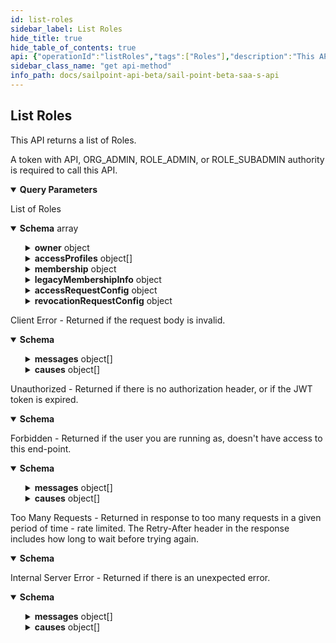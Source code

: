 ```yaml
---
id: list-roles
sidebar_label: List Roles
hide_title: true
hide_table_of_contents: true
api: {"operationId":"listRoles","tags":["Roles"],"description":"This API returns a list of Roles.\n\nA token with API, ORG_ADMIN, ROLE_ADMIN, or ROLE_SUBADMIN authority is required to call this API.","parameters":[{"in":"query","name":"for-subadmin","schema":{"type":"string"},"description":"If provided, filters the returned list according to what is visible to the indicated ROLE_SUBADMIN Identity. The value of the parameter is either an Identity ID, or the special value **me**, which is shorthand for the calling Identity's ID. A 400 Bad Request error is returned if the **for-subadmin** parameter is specified for an Identity that is not a subadmin.","example":"5168015d32f890ca15812c9180835d2e","required":false},{"in":"query","name":"limit","description":"Max number of results to return.\nSee [V3 API Standard Collection Parameters](https://developer.sailpoint.com/docs/standard_collection_parameters.html) for more information.","required":false,"example":50,"schema":{"type":"integer","format":"int32","minimum":0,"maximum":50,"default":50}},{"in":"query","name":"offset","description":"Offset into the full result set. Usually specified with *limit* to paginate through the results.\nSee [V3 API Standard Collection Parameters](https://developer.sailpoint.com/docs/standard_collection_parameters.html) for more information.","required":false,"example":0,"schema":{"type":"integer","format":"int32","minimum":0,"default":0}},{"in":"query","name":"count","description":"If *true* it will populate the *X-Total-Count* response header with the number of results that would be returned if *limit* and *offset* were ignored.\n\nSince requesting a total count can have a performance impact, it is recommended not to send **count=true** if that value will not be used.\n\nSee [V3 API Standard Collection Parameters](https://developer.sailpoint.com/docs/standard_collection_parameters.html) for more information.","required":false,"example":true,"schema":{"type":"boolean","default":false}},{"in":"query","name":"filters","schema":{"type":"string"},"description":"Filter results using the standard syntax described in [V3 API Standard Collection Parameters](https://developer.sailpoint.com/docs/standard_collection_parameters.html#filtering-results) Filtering is supported for the following fields and operators:\n**id**: *eq, in* **name**: *eq, sw* **created, modified**: *gt, lt, ge, le* **owner.id**: *eq, in* **requestable**: *eq*","example":"requestable eq false","required":false},{"in":"query","name":"sorters","schema":{"type":"string","format":"comma-separated"},"description":"Sort results using the standard syntax described in [V3 API Standard Collection Parameters](https://developer.sailpoint.com/docs/standard_collection_parameters.html#sorting-results) Sorting is supported for the following fields: **name, created, modified**","example":"name,-modified","required":false},{"in":"query","name":"for-segment-ids","schema":{"type":"string","format":"comma-separated"},"description":"If present and not empty, additionally filters Roles to those which are assigned to the Segment(s) with the specified IDs.\n\nIf segmentation is currently unavailable, specifying this parameter results in an error.","example":"0b5c9f25-83c6-4762-9073-e38f7bb2ae26,2e8d8180-24bc-4d21-91c6-7affdb473b0d","required":false},{"in":"query","name":"include-unsegmented","schema":{"type":"boolean","default":true},"description":"Whether or not the response list should contain unsegmented Roles. If *for-segment-ids* is absent or empty, specifying *include-unsegmented* as false results in an error.","example":false,"required":false}],"responses":{"200":{"description":"List of Roles","content":{"application/json":{"schema":{"type":"array","items":{"type":"object","description":"A Role","properties":{"id":{"type":"string","description":"The id of the Role. This field must be left null when creating an Role, otherwise a 400 Bad Request error will result.","example":"2c918086749d78830174a1a40e121518"},"name":{"type":"string","description":"The human-readable display name of the Role","maxLength":128,"example":"Role 2567"},"created":{"type":"string","description":"Date the Role was created","format":"date-time","example":"2021-03-01T22:32:58.104Z","readOnly":true},"modified":{"type":"string","description":"Date the Role was last modified.","format":"date-time","example":"2021-03-02T20:22:28.104Z","readOnly":true},"description":{"type":"string","nullable":true,"description":"A human-readable description of the Role","example":"Urna amet cursus pellentesque nisl orci maximus lorem nisl euismod fusce morbi placerat adipiscing maecenas nisi tristique et metus et lacus sed morbi nunc nisl maximus magna arcu varius sollicitudin elementum enim maecenas nisi id ipsum tempus fusce diam ipsum tortor."},"owner":{"type":"object","description":"The owner of this object.","properties":{"type":{"description":"Owner type. This field must be either left null or set to 'IDENTITY' on input, otherwise a 400 Bad Request error will result.","example":"IDENTITY","type":"string","enum":["ACCOUNT_CORRELATION_CONFIG","ACCESS_PROFILE","ACCESS_REQUEST_APPROVAL","ACCOUNT","APPLICATION","CAMPAIGN","CAMPAIGN_FILTER","CERTIFICATION","CLUSTER","CONNECTOR_SCHEMA","ENTITLEMENT","GOVERNANCE_GROUP","IDENTITY","IDENTITY_PROFILE","IDENTITY_REQUEST","LIFECYCLE_STATE","PASSWORD_POLICY","ROLE","RULE","SOD_POLICY","SOURCE","TAG_CATEGORY","TASK_RESULT","REPORT_RESULT","SOD_VIOLATION","ACCOUNT_ACTIVITY"]},"id":{"type":"string","description":"Identity id","example":"2c9180a46faadee4016fb4e018c20639"},"name":{"type":"string","description":"Human-readable display name of the owner. It may be left null or omitted in a POST or PATCH. If set, it must match the current value of the owner's display name, otherwise a 400 Bad Request error will result.","example":"support"}}},"accessProfiles":{"type":"array","items":{"type":"object","properties":{"id":{"type":"string","description":"ID of the Access Profile","example":"ff808081751e6e129f1518161919ecca"},"type":{"type":"string","description":"Type of requested object. This field must be either left null or set to 'ACCESS_PROFILE' when creating an Access Profile, otherwise a 400 Bad Request error will result.","enum":["ACCESS_PROFILE"],"example":"ACCESS_PROFILE"},"name":{"type":"string","description":"Human-readable display name of the Access Profile. This field is ignored on input.","example":"Access Profile 2567"}}},"nullable":true},"membership":{"nullable":true,"type":"object","description":"When present, specifies that the Role is to be granted to Identities which either satisfy specific criteria or which are members of a given list of Identities.","properties":{"type":{"type":"string","enum":["STANDARD","IDENTITY_LIST"],"description":"This enum characterizes the type of a Role's membership selector. Only the following two are fully supported:\n\nSTANDARD: Indicates that Role membership is defined in terms of a criteria expression\n\nIDENTITY_LIST: Indicates that Role membership is conferred on the specific identities listed","example":"IDENTITY_LIST"},"criteria":{"nullable":true,"type":"object","description":"Defines STANDARD type Role membership","properties":{"operation":{"type":"string","enum":["EQUALS","NOT_EQUALS","CONTAINS","STARTS_WITH","ENDS_WITH","AND","OR"],"description":"An operation","example":"EQUALS"},"key":{"type":"object","description":"Refers to a specific Identity attribute, Account attibute, or Entitlement used in Role membership criteria","properties":{"type":{"type":"string","enum":["IDENTITY","ACCOUNT","ENTITLEMENT"],"description":"Indicates whether the associated criteria represents an expression on identity attributes, account attributes, or entitlements, respectively.","example":"ACCOUNT"},"property":{"type":"string","description":"The name of the attribute or entitlement to which the associated criteria applies.","example":"attribute.email"},"sourceId":{"type":"string","nullable":true,"description":"ID of the Source from which an account attribute or entitlement is drawn. Required if type is ACCOUNT or ENTITLEMENT","example":"2c9180867427f3a301745aec18211519"}},"required":["type","property"]},"stringValue":{"type":"string","description":"String value to test the Identity attribute, Account attribute, or Entitlement specified in the key w/r/t the specified operation. If this criteria is a leaf node, that is, if the operation is one of EQUALS, NOT_EQUALS, CONTAINS, STARTS_WITH, or ENDS_WITH, this field is required. Otherwise, specifying it is an error.","example":"carlee.cert1c9f9b6fd@mailinator.com"},"children":{"type":"array","items":{"type":"object","description":"Defines STANDARD type Role membership","properties":{"operation":{"type":"string","enum":["EQUALS","NOT_EQUALS","CONTAINS","STARTS_WITH","ENDS_WITH","AND","OR"],"description":"An operation","example":"EQUALS"},"key":{"type":"object","description":"Refers to a specific Identity attribute, Account attibute, or Entitlement used in Role membership criteria","properties":{"type":{"type":"string","enum":["IDENTITY","ACCOUNT","ENTITLEMENT"],"description":"Indicates whether the associated criteria represents an expression on identity attributes, account attributes, or entitlements, respectively.","example":"ACCOUNT"},"property":{"type":"string","description":"The name of the attribute or entitlement to which the associated criteria applies.","example":"attribute.email"},"sourceId":{"type":"string","nullable":true,"description":"ID of the Source from which an account attribute or entitlement is drawn. Required if type is ACCOUNT or ENTITLEMENT","example":"2c9180867427f3a301745aec18211519"}},"required":["type","property"]},"stringValue":{"type":"string","description":"String value to test the Identity attribute, Account attribute, or Entitlement specified in the key w/r/t the specified operation. If this criteria is a leaf node, that is, if the operation is one of EQUALS, NOT_EQUALS, CONTAINS, STARTS_WITH, or ENDS_WITH, this field is required. Otherwise, specifying it is an error.","example":"carlee.cert1c9f9b6fd@mailinator.com"},"children":{"type":"array","items":{"type":"object","description":"Defines STANDARD type Role membership","properties":{"operation":{"type":"string","enum":["EQUALS","NOT_EQUALS","CONTAINS","STARTS_WITH","ENDS_WITH","AND","OR"],"description":"An operation","example":"EQUALS"},"key":{"type":"object","description":"Refers to a specific Identity attribute, Account attibute, or Entitlement used in Role membership criteria","properties":{"type":{"type":"string","enum":["IDENTITY","ACCOUNT","ENTITLEMENT"],"description":"Indicates whether the associated criteria represents an expression on identity attributes, account attributes, or entitlements, respectively.","example":"ACCOUNT"},"property":{"type":"string","description":"The name of the attribute or entitlement to which the associated criteria applies.","example":"attribute.email"},"sourceId":{"type":"string","nullable":true,"description":"ID of the Source from which an account attribute or entitlement is drawn. Required if type is ACCOUNT or ENTITLEMENT","example":"2c9180867427f3a301745aec18211519"}},"required":["type","property"]},"stringValue":{"type":"string","description":"String value to test the Identity attribute, Account attribute, or Entitlement specified in the key w/r/t the specified operation. If this criteria is a leaf node, that is, if the operation is one of EQUALS, NOT_EQUALS, CONTAINS, STARTS_WITH, or ENDS_WITH, this field is required. Otherwise, specifying it is an error.","example":"carlee.cert1c9f9b6fd@mailinator.com"}}},"nullable":true,"description":"Array of child criteria. Required if the operation is AND or OR, otherwise it must be left null. A maximum of three levels of criteria are supported, including leaf nodes. Additionally, AND nodes can only be children or OR nodes and vice-versa."}}},"nullable":true,"description":"Array of child criteria. Required if the operation is AND or OR, otherwise it must be left null. A maximum of three levels of criteria are supported, including leaf nodes. Additionally, AND nodes can only be children or OR nodes and vice-versa."}}},"identities":{"type":"array","items":{"type":"object","description":"A reference to an Identity in an IDENTITY_LIST role membership criteria.","properties":{"type":{"type":"string","enum":["ACCOUNT_CORRELATION_CONFIG","ACCESS_PROFILE","ACCESS_REQUEST_APPROVAL","ACCOUNT","APPLICATION","CAMPAIGN","CAMPAIGN_FILTER","CERTIFICATION","CLUSTER","CONNECTOR_SCHEMA","ENTITLEMENT","GOVERNANCE_GROUP","IDENTITY","IDENTITY_PROFILE","IDENTITY_REQUEST","LIFECYCLE_STATE","PASSWORD_POLICY","ROLE","RULE","SOD_POLICY","SOURCE","TAG_CATEGORY","TASK_RESULT","REPORT_RESULT","SOD_VIOLATION","ACCOUNT_ACTIVITY"],"description":"An enumeration of the types of DTOs supported within the IdentityNow infrastructure.","example":"IDENTITY","nullable":true},"id":{"type":"string","description":"Identity id","example":"2c9180a46faadee4016fb4e018c20639"},"name":{"type":"string","nullable":true,"description":"Human-readable display name of the Identity.","example":"Thomas Edison"},"aliasName":{"type":"string","nullable":true,"description":"User name of the Identity","example":"t.edison"}}},"nullable":true,"description":"Defines role membership as being exclusive to the specified Identities, when type is IDENTITY_LIST."}}},"legacyMembershipInfo":{"type":"object","nullable":true,"description":"This field is not directly modifiable and is generally expected to be *null*. In very rare instances, some Roles may have been created using membership selection criteria that are no longer fully supported. While these Roles will still work, they should be migrated to STANDARD or IDENTITY_LIST selection criteria. This field exists for informational purposes as an aid to such migration.","example":{"type":"IDENTITY_LIST"},"additionalProperties":true},"enabled":{"type":"boolean","description":"Whether the Role is enabled or not. This field is false by default.","example":true},"requestable":{"type":"boolean","description":"Whether the Role can be the target of Access Requests. This field is false by default.","example":true},"accessRequestConfig":{"nullable":true,"description":"Access request configuration for this object","type":"object","properties":{"commentsRequired":{"type":"boolean","description":"Whether the requester of the containing object must provide comments justifying the request","example":true},"denialCommentsRequired":{"type":"boolean","description":"Whether an approver must provide comments when denying the request","example":true},"approvalSchemes":{"type":"array","description":"List describing the steps in approving the request","items":{"type":"object","properties":{"approverType":{"type":"string","enum":["OWNER","MANAGER","GOVERNANCE_GROUP"],"description":"Describes the individual or group that is responsible for an approval step. Values are as follows.\n\n**OWNER**: Owner of the associated Role\n\n**MANAGER**: Manager of the Identity making the request\n\n**GOVERNANCE_GROUP**: A Governance Group, the ID of which is specified by the **approverId** field","example":"GOVERNANCE_GROUP"},"approverId":{"type":"string","description":"Id of the specific approver, used only when approverType is GOVERNANCE_GROUP","example":"46c79819-a69f-49a2-becb-12c971ae66c6"}}}}}},"revocationRequestConfig":{"nullable":true,"description":"Revocation request configuration for this object.","type":"object","properties":{"approvalSchemes":{"type":"array","description":"List describing the steps in approving the revocation request","items":{"type":"object","properties":{"approverType":{"type":"string","enum":["OWNER","SOURCE_OWNER","MANAGER","GOVERNANCE_GROUP"],"description":"Describes the individual or group that is responsible for an approval step. Values are as follows.\n\n**OWNER**: Owner of the associated Access Profile or Role\n\n**SOURCE_OWNER**: Owner of the Source associated with an Access Profile\n\n**MANAGER**: Manager of the Identity making the request\n\n**GOVERNANCE_GROUP**: A Governance Group, the ID of which is specified by the **approverId** field","example":"GOVERNANCE_GROUP"},"approverId":{"type":"string","description":"Id of the specific approver, used only when approverType is GOVERNANCE_GROUP","example":"46c79819-a69f-49a2-becb-12c971ae66c6"}}}}}},"segments":{"type":"array","items":{"type":"string"},"nullable":true,"description":"List of IDs of segments, if any, to which this Role is assigned.","example":["f7b1b8a3-5fed-4fd4-ad29-82014e137e19","29cb6c06-1da8-43ea-8be4-b3125f248f2a"]}},"required":["name"]}}}}},"400":{"description":"Client Error - Returned if the request body is invalid.","content":{"application/json":{"schema":{"type":"object","properties":{"detailCode":{"type":"string","description":"Fine-grained error code providing more detail of the error.","example":"400.1 Bad Request Content"},"trackingId":{"type":"string","description":"Unique tracking id for the error.","example":"e7eab60924f64aa284175b9fa3309599"},"messages":{"type":"array","description":"Generic localized reason for error","items":{"type":"object","properties":{"locale":{"type":"string","description":"The locale for the message text, a BCP 47 language tag.","example":"en-US"},"localeOrigin":{"type":"string","enum":["DEFAULT","REQUEST"],"description":"An indicator of how the locale was selected. *DEFAULT* means the locale is the system default. *REQUEST* means the locale was selected from the request context (i.e., best match based on the *Accept-Language* header). Additional values may be added in the future without notice.","example":"DEFAULT"},"text":{"type":"string","description":"Actual text of the error message in the indicated locale.","example":"The request was syntactically correct but its content is semantically invalid."}}}},"causes":{"type":"array","description":"Plain-text descriptive reasons to provide additional detail to the text provided in the messages field","items":{"type":"object","properties":{"locale":{"type":"string","description":"The locale for the message text, a BCP 47 language tag.","example":"en-US"},"localeOrigin":{"type":"string","enum":["DEFAULT","REQUEST"],"description":"An indicator of how the locale was selected. *DEFAULT* means the locale is the system default. *REQUEST* means the locale was selected from the request context (i.e., best match based on the *Accept-Language* header). Additional values may be added in the future without notice.","example":"DEFAULT"},"text":{"type":"string","description":"Actual text of the error message in the indicated locale.","example":"The request was syntactically correct but its content is semantically invalid."}}}}}}}}},"401":{"description":"Unauthorized - Returned if there is no authorization header, or if the JWT token is expired.","content":{"application/json":{"schema":{"type":"object","properties":{"error":{"description":"A message describing the error","example":"JWT validation failed: JWT is expired"}}}}}},"403":{"description":"Forbidden - Returned if the user you are running as, doesn't have access to this end-point.","content":{"application/json":{"schema":{"type":"object","properties":{"detailCode":{"type":"string","description":"Fine-grained error code providing more detail of the error.","example":"400.1 Bad Request Content"},"trackingId":{"type":"string","description":"Unique tracking id for the error.","example":"e7eab60924f64aa284175b9fa3309599"},"messages":{"type":"array","description":"Generic localized reason for error","items":{"type":"object","properties":{"locale":{"type":"string","description":"The locale for the message text, a BCP 47 language tag.","example":"en-US"},"localeOrigin":{"type":"string","enum":["DEFAULT","REQUEST"],"description":"An indicator of how the locale was selected. *DEFAULT* means the locale is the system default. *REQUEST* means the locale was selected from the request context (i.e., best match based on the *Accept-Language* header). Additional values may be added in the future without notice.","example":"DEFAULT"},"text":{"type":"string","description":"Actual text of the error message in the indicated locale.","example":"The request was syntactically correct but its content is semantically invalid."}}}},"causes":{"type":"array","description":"Plain-text descriptive reasons to provide additional detail to the text provided in the messages field","items":{"type":"object","properties":{"locale":{"type":"string","description":"The locale for the message text, a BCP 47 language tag.","example":"en-US"},"localeOrigin":{"type":"string","enum":["DEFAULT","REQUEST"],"description":"An indicator of how the locale was selected. *DEFAULT* means the locale is the system default. *REQUEST* means the locale was selected from the request context (i.e., best match based on the *Accept-Language* header). Additional values may be added in the future without notice.","example":"DEFAULT"},"text":{"type":"string","description":"Actual text of the error message in the indicated locale.","example":"The request was syntactically correct but its content is semantically invalid."}}}}}},"examples":{"403":{"summary":"An example of a 403 response object","value":{"detailCode":"403 Forbidden","trackingId":"b21b1f7ce4da4d639f2c62a57171b427","messages":[{"locale":"en-US","localeOrigin":"DEFAULT","text":"The server understood the request but refuses to authorize it."}]}}}}}},"429":{"description":"Too Many Requests - Returned in response to too many requests in a given period of time - rate limited. The Retry-After header in the response includes how long to wait before trying again.","content":{"application/json":{"schema":{"type":"object","properties":{"message":{"description":"A message describing the error","example":" Rate Limit Exceeded "}}}}}},"500":{"description":"Internal Server Error - Returned if there is an unexpected error.","content":{"application/json":{"schema":{"type":"object","properties":{"detailCode":{"type":"string","description":"Fine-grained error code providing more detail of the error.","example":"400.1 Bad Request Content"},"trackingId":{"type":"string","description":"Unique tracking id for the error.","example":"e7eab60924f64aa284175b9fa3309599"},"messages":{"type":"array","description":"Generic localized reason for error","items":{"type":"object","properties":{"locale":{"type":"string","description":"The locale for the message text, a BCP 47 language tag.","example":"en-US"},"localeOrigin":{"type":"string","enum":["DEFAULT","REQUEST"],"description":"An indicator of how the locale was selected. *DEFAULT* means the locale is the system default. *REQUEST* means the locale was selected from the request context (i.e., best match based on the *Accept-Language* header). Additional values may be added in the future without notice.","example":"DEFAULT"},"text":{"type":"string","description":"Actual text of the error message in the indicated locale.","example":"The request was syntactically correct but its content is semantically invalid."}}}},"causes":{"type":"array","description":"Plain-text descriptive reasons to provide additional detail to the text provided in the messages field","items":{"type":"object","properties":{"locale":{"type":"string","description":"The locale for the message text, a BCP 47 language tag.","example":"en-US"},"localeOrigin":{"type":"string","enum":["DEFAULT","REQUEST"],"description":"An indicator of how the locale was selected. *DEFAULT* means the locale is the system default. *REQUEST* means the locale was selected from the request context (i.e., best match based on the *Accept-Language* header). Additional values may be added in the future without notice.","example":"DEFAULT"},"text":{"type":"string","description":"Actual text of the error message in the indicated locale.","example":"The request was syntactically correct but its content is semantically invalid."}}}}}},"examples":{"500":{"summary":"An example of a 500 response object","value":{"detailCode":"500.0 Internal Fault","trackingId":"b21b1f7ce4da4d639f2c62a57171b427","messages":[{"locale":"en-US","localeOrigin":"DEFAULT","text":"An internal fault occurred."}]}}}}}}},"security":[{"bearerAuth":["idn:role:read","idn:role-checked:read"]}],"method":"get","path":"/roles","servers":[{"url":"https://{tenant}.api.identitynow.com/beta","description":"This is the beta API server.","variables":{"tenant":{"default":"sailpoint","description":"This is the name of your tenant, typically your company's name."}}}],"securitySchemes":{"oauth2":{"type":"oauth2","description":"OAuth2 Bearer token (JWT). See [IdentityNow REST API Authentication](https://developer.sailpoint.com/docs/authentication.html) for more information.\n- Directions for generating a [personal access token](https://developer.sailpoint.com/docs/authentication.html#personal-access-tokens)\n- Directions using [client credentials flow](https://developer.sailpoint.com/docs/authentication.html#client-credentials-grant-flow)\n- Directions for using [authorization code flow](https://developer.sailpoint.com/docs/authentication.html#authorization-code-grant-flow)\n\nWhich authentication method should I choose?  See our [guide](https://developer.sailpoint.com/docs/authentication.html#which-oauth-2-0-grant-flow-should-i-use)\n\nLearn more about how to find your `tokenUrl` and `authorizationUrl` [in our docs](https://developer.sailpoint.com/docs/authentication.html#finding-your-tenant-s-oauth-details)\n","flows":{"clientCredentials":{"tokenUrl":"https://tenant.api.identitynow.com/oauth/token","scopes":{"sp:scopes:default":"default scope","sp:scopes:all":"access to all scopes"}},"authorizationCode":{"authorizationUrl":"https://tenant.identitynow.com/oauth/authorize","tokenUrl":"https://tenant.api.identitynow.com/oauth/token","scopes":{"sp:scopes:default":"default scope","sp:scopes:all":"access to all scopes"}}}}},"info":{"contact":{"email":"developers@sailpoint.com","name":"Developer Relations","url":"https://developer.sailpoint.com/discuss"},"description":"These are the public, beta APIs for SailPoint's SaaS services and are subject to change.","title":"SailPoint - Beta SaaS API","version":"3.1.0-beta"},"postman":{"name":"List Roles","description":{"content":"This API returns a list of Roles.\n\nA token with API, ORG_ADMIN, ROLE_ADMIN, or ROLE_SUBADMIN authority is required to call this API.","type":"text/plain"},"url":{"path":["roles"],"host":["{{baseUrl}}"],"query":[{"disabled":false,"description":{"content":"If provided, filters the returned list according to what is visible to the indicated ROLE_SUBADMIN Identity. The value of the parameter is either an Identity ID, or the special value **me**, which is shorthand for the calling Identity's ID. A 400 Bad Request error is returned if the **for-subadmin** parameter is specified for an Identity that is not a subadmin.","type":"text/plain"},"key":"for-subadmin","value":""},{"disabled":false,"description":{"content":"Max number of results to return.\nSee [V3 API Standard Collection Parameters](https://developer.sailpoint.com/docs/standard_collection_parameters.html) for more information.","type":"text/plain"},"key":"limit","value":""},{"disabled":false,"description":{"content":"Offset into the full result set. Usually specified with *limit* to paginate through the results.\nSee [V3 API Standard Collection Parameters](https://developer.sailpoint.com/docs/standard_collection_parameters.html) for more information.","type":"text/plain"},"key":"offset","value":""},{"disabled":false,"description":{"content":"If *true* it will populate the *X-Total-Count* response header with the number of results that would be returned if *limit* and *offset* were ignored.\n\nSince requesting a total count can have a performance impact, it is recommended not to send **count=true** if that value will not be used.\n\nSee [V3 API Standard Collection Parameters](https://developer.sailpoint.com/docs/standard_collection_parameters.html) for more information.","type":"text/plain"},"key":"count","value":""},{"disabled":false,"description":{"content":"Filter results using the standard syntax described in [V3 API Standard Collection Parameters](https://developer.sailpoint.com/docs/standard_collection_parameters.html#filtering-results) Filtering is supported for the following fields and operators:\n**id**: *eq, in* **name**: *eq, sw* **created, modified**: *gt, lt, ge, le* **owner.id**: *eq, in* **requestable**: *eq*","type":"text/plain"},"key":"filters","value":""},{"disabled":false,"description":{"content":"Sort results using the standard syntax described in [V3 API Standard Collection Parameters](https://developer.sailpoint.com/docs/standard_collection_parameters.html#sorting-results) Sorting is supported for the following fields: **name, created, modified**","type":"text/plain"},"key":"sorters","value":""},{"disabled":false,"description":{"content":"If present and not empty, additionally filters Roles to those which are assigned to the Segment(s) with the specified IDs.\n\nIf segmentation is currently unavailable, specifying this parameter results in an error.","type":"text/plain"},"key":"for-segment-ids","value":""},{"disabled":false,"description":{"content":"Whether or not the response list should contain unsegmented Roles. If *for-segment-ids* is absent or empty, specifying *include-unsegmented* as false results in an error.","type":"text/plain"},"key":"include-unsegmented","value":""}],"variable":[]},"header":[{"key":"Accept","value":"application/json"}],"method":"GET"}}
sidebar_class_name: "get api-method"
info_path: docs/sailpoint-api-beta/sail-point-beta-saa-s-api
---
```



## List Roles



This API returns a list of Roles.

A token with API, ORG_ADMIN, ROLE_ADMIN, or ROLE_SUBADMIN authority is required to call this API.

<details style={{"marginBottom":"1rem"}} data-collapsed={false} open={true}><summary style={{}}><strong>Query Parameters</strong></summary><div><ul><ParamsItem className={"paramsItem"} param={{"in":"query","name":"for-subadmin","schema":{"type":"string"},"description":"If provided, filters the returned list according to what is visible to the indicated ROLE_SUBADMIN Identity. The value of the parameter is either an Identity ID, or the special value **me**, which is shorthand for the calling Identity's ID. A 400 Bad Request error is returned if the **for-subadmin** parameter is specified for an Identity that is not a subadmin.","example":"5168015d32f890ca15812c9180835d2e","required":false}}></ParamsItem><ParamsItem className={"paramsItem"} param={{"in":"query","name":"limit","description":"Max number of results to return.\nSee [V3 API Standard Collection Parameters](https://developer.sailpoint.com/docs/standard_collection_parameters.html) for more information.","required":false,"example":50,"schema":{"type":"integer","format":"int32","minimum":0,"maximum":50,"default":50}}}></ParamsItem><ParamsItem className={"paramsItem"} param={{"in":"query","name":"offset","description":"Offset into the full result set. Usually specified with *limit* to paginate through the results.\nSee [V3 API Standard Collection Parameters](https://developer.sailpoint.com/docs/standard_collection_parameters.html) for more information.","required":false,"example":0,"schema":{"type":"integer","format":"int32","minimum":0,"default":0}}}></ParamsItem><ParamsItem className={"paramsItem"} param={{"in":"query","name":"count","description":"If *true* it will populate the *X-Total-Count* response header with the number of results that would be returned if *limit* and *offset* were ignored.\n\nSince requesting a total count can have a performance impact, it is recommended not to send **count=true** if that value will not be used.\n\nSee [V3 API Standard Collection Parameters](https://developer.sailpoint.com/docs/standard_collection_parameters.html) for more information.","required":false,"example":true,"schema":{"type":"boolean","default":false}}}></ParamsItem><ParamsItem className={"paramsItem"} param={{"in":"query","name":"filters","schema":{"type":"string"},"description":"Filter results using the standard syntax described in [V3 API Standard Collection Parameters](https://developer.sailpoint.com/docs/standard_collection_parameters.html#filtering-results) Filtering is supported for the following fields and operators:\n**id**: *eq, in* **name**: *eq, sw* **created, modified**: *gt, lt, ge, le* **owner.id**: *eq, in* **requestable**: *eq*","example":"requestable eq false","required":false}}></ParamsItem><ParamsItem className={"paramsItem"} param={{"in":"query","name":"sorters","schema":{"type":"string","format":"comma-separated"},"description":"Sort results using the standard syntax described in [V3 API Standard Collection Parameters](https://developer.sailpoint.com/docs/standard_collection_parameters.html#sorting-results) Sorting is supported for the following fields: **name, created, modified**","example":"name,-modified","required":false}}></ParamsItem><ParamsItem className={"paramsItem"} param={{"in":"query","name":"for-segment-ids","schema":{"type":"string","format":"comma-separated"},"description":"If present and not empty, additionally filters Roles to those which are assigned to the Segment(s) with the specified IDs.\n\nIf segmentation is currently unavailable, specifying this parameter results in an error.","example":"0b5c9f25-83c6-4762-9073-e38f7bb2ae26,2e8d8180-24bc-4d21-91c6-7affdb473b0d","required":false}}></ParamsItem><ParamsItem className={"paramsItem"} param={{"in":"query","name":"include-unsegmented","schema":{"type":"boolean","default":true},"description":"Whether or not the response list should contain unsegmented Roles. If *for-segment-ids* is absent or empty, specifying *include-unsegmented* as false results in an error.","example":false,"required":false}}></ParamsItem></ul></div></details><div><ApiTabs><TabItem label={"200"} value={"200"}><div>

List of Roles

</div><div><MimeTabs groupId={"mime-type"}><TabItem label={"application/json"} value={"application/json"}><SchemaTabs groupId={"schema-tabs"}><TabItem label={"Schema"} value={"Schema"}><details style={{}} data-collapsed={false} open={true}><summary style={{"textAlign":"left"}}><strong>Schema</strong><span style={{"opacity":"0.6"}}> array</span></summary><div style={{"textAlign":"left","marginLeft":"1rem"}}></div><ul style={{"marginLeft":"1rem"}}><SchemaItem collapsible={false} name={"id"} required={false} schemaDescription={"The id of the Role. This field must be left null when creating an Role, otherwise a 400 Bad Request error will result."} schemaName={"string"} qualifierMessage={undefined} defaultValue={undefined}></SchemaItem><SchemaItem collapsible={false} name={"name"} required={false} schemaDescription={"The human-readable display name of the Role"} schemaName={"string"} qualifierMessage={"**Possible values:** `<= 128 characters`"} defaultValue={undefined}></SchemaItem><SchemaItem collapsible={false} name={"created"} required={false} schemaDescription={"Date the Role was created"} schemaName={"date-time"} qualifierMessage={undefined} defaultValue={undefined}></SchemaItem><SchemaItem collapsible={false} name={"modified"} required={false} schemaDescription={"Date the Role was last modified."} schemaName={"date-time"} qualifierMessage={undefined} defaultValue={undefined}></SchemaItem><SchemaItem collapsible={false} name={"description"} required={false} schemaDescription={"A human-readable description of the Role"} schemaName={"string"} qualifierMessage={undefined} defaultValue={undefined}></SchemaItem><SchemaItem collapsible={true} className={"schemaItem"}><details style={{}}><summary style={{}}><strong>owner</strong><span style={{"opacity":"0.6"}}> object</span></summary><div style={{"marginLeft":"1rem"}}><div style={{"marginTop":".5rem","marginBottom":".5rem"}}>

The owner of this object.

</div><SchemaItem collapsible={false} name={"type"} required={false} schemaDescription={"Owner type. This field must be either left null or set to 'IDENTITY' on input, otherwise a 400 Bad Request error will result."} schemaName={"string"} qualifierMessage={"**Possible values:** [`ACCOUNT_CORRELATION_CONFIG`, `ACCESS_PROFILE`, `ACCESS_REQUEST_APPROVAL`, `ACCOUNT`, `APPLICATION`, `CAMPAIGN`, `CAMPAIGN_FILTER`, `CERTIFICATION`, `CLUSTER`, `CONNECTOR_SCHEMA`, `ENTITLEMENT`, `GOVERNANCE_GROUP`, `IDENTITY`, `IDENTITY_PROFILE`, `IDENTITY_REQUEST`, `LIFECYCLE_STATE`, `PASSWORD_POLICY`, `ROLE`, `RULE`, `SOD_POLICY`, `SOURCE`, `TAG_CATEGORY`, `TASK_RESULT`, `REPORT_RESULT`, `SOD_VIOLATION`, `ACCOUNT_ACTIVITY`]"} defaultValue={undefined}></SchemaItem><SchemaItem collapsible={false} name={"id"} required={false} schemaDescription={"Identity id"} schemaName={"string"} qualifierMessage={undefined} defaultValue={undefined}></SchemaItem><SchemaItem collapsible={false} name={"name"} required={false} schemaDescription={"Human-readable display name of the owner. It may be left null or omitted in a POST or PATCH. If set, it must match the current value of the owner's display name, otherwise a 400 Bad Request error will result."} schemaName={"string"} qualifierMessage={undefined} defaultValue={undefined}></SchemaItem></div></details></SchemaItem><SchemaItem collapsible={true} className={"schemaItem"}><details style={{}}><summary style={{}}><strong>accessProfiles</strong><span style={{"opacity":"0.6"}}> object[]</span></summary><div style={{"marginLeft":"1rem"}}><SchemaItem collapsible={false} name={"id"} required={false} schemaDescription={"ID of the Access Profile"} schemaName={"string"} qualifierMessage={undefined} defaultValue={undefined}></SchemaItem><SchemaItem collapsible={false} name={"type"} required={false} schemaDescription={"Type of requested object. This field must be either left null or set to 'ACCESS_PROFILE' when creating an Access Profile, otherwise a 400 Bad Request error will result."} schemaName={"string"} qualifierMessage={"**Possible values:** [`ACCESS_PROFILE`]"} defaultValue={undefined}></SchemaItem><SchemaItem collapsible={false} name={"name"} required={false} schemaDescription={"Human-readable display name of the Access Profile. This field is ignored on input."} schemaName={"string"} qualifierMessage={undefined} defaultValue={undefined}></SchemaItem></div></details></SchemaItem><SchemaItem collapsible={true} className={"schemaItem"}><details style={{}}><summary style={{}}><strong>membership</strong><span style={{"opacity":"0.6"}}> object</span></summary><div style={{"marginLeft":"1rem"}}><div style={{"marginTop":".5rem","marginBottom":".5rem"}}>

When present, specifies that the Role is to be granted to Identities which either satisfy specific criteria or which are members of a given list of Identities.

</div><SchemaItem collapsible={false} name={"type"} required={false} schemaDescription={"This enum characterizes the type of a Role's membership selector. Only the following two are fully supported:\n\nSTANDARD: Indicates that Role membership is defined in terms of a criteria expression\n\nIDENTITY_LIST: Indicates that Role membership is conferred on the specific identities listed"} schemaName={"string"} qualifierMessage={"**Possible values:** [`STANDARD`, `IDENTITY_LIST`]"} defaultValue={undefined}></SchemaItem><SchemaItem collapsible={true} className={"schemaItem"}><details style={{}}><summary style={{}}><strong>criteria</strong><span style={{"opacity":"0.6"}}> object</span></summary><div style={{"marginLeft":"1rem"}}><div style={{"marginTop":".5rem","marginBottom":".5rem"}}>

Defines STANDARD type Role membership

</div><SchemaItem collapsible={false} name={"operation"} required={false} schemaDescription={"An operation"} schemaName={"string"} qualifierMessage={"**Possible values:** [`EQUALS`, `NOT_EQUALS`, `CONTAINS`, `STARTS_WITH`, `ENDS_WITH`, `AND`, `OR`]"} defaultValue={undefined}></SchemaItem><SchemaItem collapsible={true} className={"schemaItem"}><details style={{}}><summary style={{}}><strong>key</strong><span style={{"opacity":"0.6"}}> object</span></summary><div style={{"marginLeft":"1rem"}}><div style={{"marginTop":".5rem","marginBottom":".5rem"}}>

Refers to a specific Identity attribute, Account attibute, or Entitlement used in Role membership criteria

</div><SchemaItem collapsible={false} name={"type"} required={false} schemaDescription={"Indicates whether the associated criteria represents an expression on identity attributes, account attributes, or entitlements, respectively."} schemaName={"string"} qualifierMessage={"**Possible values:** [`IDENTITY`, `ACCOUNT`, `ENTITLEMENT`]"} defaultValue={undefined}></SchemaItem><SchemaItem collapsible={false} name={"property"} required={false} schemaDescription={"The name of the attribute or entitlement to which the associated criteria applies."} schemaName={"string"} qualifierMessage={undefined} defaultValue={undefined}></SchemaItem><SchemaItem collapsible={false} name={"sourceId"} required={false} schemaDescription={"ID of the Source from which an account attribute or entitlement is drawn. Required if type is ACCOUNT or ENTITLEMENT"} schemaName={"string"} qualifierMessage={undefined} defaultValue={undefined}></SchemaItem></div></details></SchemaItem><SchemaItem collapsible={false} name={"stringValue"} required={false} schemaDescription={"String value to test the Identity attribute, Account attribute, or Entitlement specified in the key w/r/t the specified operation. If this criteria is a leaf node, that is, if the operation is one of EQUALS, NOT_EQUALS, CONTAINS, STARTS_WITH, or ENDS_WITH, this field is required. Otherwise, specifying it is an error."} schemaName={"string"} qualifierMessage={undefined} defaultValue={undefined}></SchemaItem><SchemaItem collapsible={true} className={"schemaItem"}><details style={{}}><summary style={{}}><strong>children</strong><span style={{"opacity":"0.6"}}> object[]</span></summary><div style={{"marginLeft":"1rem"}}><div style={{"marginTop":".5rem","marginBottom":".5rem"}}>

Array of child criteria. Required if the operation is AND or OR, otherwise it must be left null. A maximum of three levels of criteria are supported, including leaf nodes. Additionally, AND nodes can only be children or OR nodes and vice-versa.

</div><SchemaItem collapsible={false} name={"operation"} required={false} schemaDescription={"An operation"} schemaName={"string"} qualifierMessage={"**Possible values:** [`EQUALS`, `NOT_EQUALS`, `CONTAINS`, `STARTS_WITH`, `ENDS_WITH`, `AND`, `OR`]"} defaultValue={undefined}></SchemaItem><SchemaItem collapsible={true} className={"schemaItem"}><details style={{}}><summary style={{}}><strong>key</strong><span style={{"opacity":"0.6"}}> object</span></summary><div style={{"marginLeft":"1rem"}}><div style={{"marginTop":".5rem","marginBottom":".5rem"}}>

Refers to a specific Identity attribute, Account attibute, or Entitlement used in Role membership criteria

</div><SchemaItem collapsible={false} name={"type"} required={false} schemaDescription={"Indicates whether the associated criteria represents an expression on identity attributes, account attributes, or entitlements, respectively."} schemaName={"string"} qualifierMessage={"**Possible values:** [`IDENTITY`, `ACCOUNT`, `ENTITLEMENT`]"} defaultValue={undefined}></SchemaItem><SchemaItem collapsible={false} name={"property"} required={false} schemaDescription={"The name of the attribute or entitlement to which the associated criteria applies."} schemaName={"string"} qualifierMessage={undefined} defaultValue={undefined}></SchemaItem><SchemaItem collapsible={false} name={"sourceId"} required={false} schemaDescription={"ID of the Source from which an account attribute or entitlement is drawn. Required if type is ACCOUNT or ENTITLEMENT"} schemaName={"string"} qualifierMessage={undefined} defaultValue={undefined}></SchemaItem></div></details></SchemaItem><SchemaItem collapsible={false} name={"stringValue"} required={false} schemaDescription={"String value to test the Identity attribute, Account attribute, or Entitlement specified in the key w/r/t the specified operation. If this criteria is a leaf node, that is, if the operation is one of EQUALS, NOT_EQUALS, CONTAINS, STARTS_WITH, or ENDS_WITH, this field is required. Otherwise, specifying it is an error."} schemaName={"string"} qualifierMessage={undefined} defaultValue={undefined}></SchemaItem><SchemaItem collapsible={true} className={"schemaItem"}><details style={{}}><summary style={{}}><strong>children</strong><span style={{"opacity":"0.6"}}> object[]</span></summary><div style={{"marginLeft":"1rem"}}><div style={{"marginTop":".5rem","marginBottom":".5rem"}}>

Array of child criteria. Required if the operation is AND or OR, otherwise it must be left null. A maximum of three levels of criteria are supported, including leaf nodes. Additionally, AND nodes can only be children or OR nodes and vice-versa.

</div><SchemaItem collapsible={false} name={"operation"} required={false} schemaDescription={"An operation"} schemaName={"string"} qualifierMessage={"**Possible values:** [`EQUALS`, `NOT_EQUALS`, `CONTAINS`, `STARTS_WITH`, `ENDS_WITH`, `AND`, `OR`]"} defaultValue={undefined}></SchemaItem><SchemaItem collapsible={true} className={"schemaItem"}><details style={{}}><summary style={{}}><strong>key</strong><span style={{"opacity":"0.6"}}> object</span></summary><div style={{"marginLeft":"1rem"}}><div style={{"marginTop":".5rem","marginBottom":".5rem"}}>

Refers to a specific Identity attribute, Account attibute, or Entitlement used in Role membership criteria

</div><SchemaItem collapsible={false} name={"type"} required={false} schemaDescription={"Indicates whether the associated criteria represents an expression on identity attributes, account attributes, or entitlements, respectively."} schemaName={"string"} qualifierMessage={"**Possible values:** [`IDENTITY`, `ACCOUNT`, `ENTITLEMENT`]"} defaultValue={undefined}></SchemaItem><SchemaItem collapsible={false} name={"property"} required={false} schemaDescription={"The name of the attribute or entitlement to which the associated criteria applies."} schemaName={"string"} qualifierMessage={undefined} defaultValue={undefined}></SchemaItem><SchemaItem collapsible={false} name={"sourceId"} required={false} schemaDescription={"ID of the Source from which an account attribute or entitlement is drawn. Required if type is ACCOUNT or ENTITLEMENT"} schemaName={"string"} qualifierMessage={undefined} defaultValue={undefined}></SchemaItem></div></details></SchemaItem><SchemaItem collapsible={false} name={"stringValue"} required={false} schemaDescription={"String value to test the Identity attribute, Account attribute, or Entitlement specified in the key w/r/t the specified operation. If this criteria is a leaf node, that is, if the operation is one of EQUALS, NOT_EQUALS, CONTAINS, STARTS_WITH, or ENDS_WITH, this field is required. Otherwise, specifying it is an error."} schemaName={"string"} qualifierMessage={undefined} defaultValue={undefined}></SchemaItem></div></details></SchemaItem></div></details></SchemaItem></div></details></SchemaItem><SchemaItem collapsible={true} className={"schemaItem"}><details style={{}}><summary style={{}}><strong>identities</strong><span style={{"opacity":"0.6"}}> object[]</span></summary><div style={{"marginLeft":"1rem"}}><div style={{"marginTop":".5rem","marginBottom":".5rem"}}>

Defines role membership as being exclusive to the specified Identities, when type is IDENTITY_LIST.

</div><SchemaItem collapsible={false} name={"type"} required={false} schemaDescription={"An enumeration of the types of DTOs supported within the IdentityNow infrastructure."} schemaName={"string"} qualifierMessage={"**Possible values:** [`ACCOUNT_CORRELATION_CONFIG`, `ACCESS_PROFILE`, `ACCESS_REQUEST_APPROVAL`, `ACCOUNT`, `APPLICATION`, `CAMPAIGN`, `CAMPAIGN_FILTER`, `CERTIFICATION`, `CLUSTER`, `CONNECTOR_SCHEMA`, `ENTITLEMENT`, `GOVERNANCE_GROUP`, `IDENTITY`, `IDENTITY_PROFILE`, `IDENTITY_REQUEST`, `LIFECYCLE_STATE`, `PASSWORD_POLICY`, `ROLE`, `RULE`, `SOD_POLICY`, `SOURCE`, `TAG_CATEGORY`, `TASK_RESULT`, `REPORT_RESULT`, `SOD_VIOLATION`, `ACCOUNT_ACTIVITY`]"} defaultValue={undefined}></SchemaItem><SchemaItem collapsible={false} name={"id"} required={false} schemaDescription={"Identity id"} schemaName={"string"} qualifierMessage={undefined} defaultValue={undefined}></SchemaItem><SchemaItem collapsible={false} name={"name"} required={false} schemaDescription={"Human-readable display name of the Identity."} schemaName={"string"} qualifierMessage={undefined} defaultValue={undefined}></SchemaItem><SchemaItem collapsible={false} name={"aliasName"} required={false} schemaDescription={"User name of the Identity"} schemaName={"string"} qualifierMessage={undefined} defaultValue={undefined}></SchemaItem></div></details></SchemaItem></div></details></SchemaItem><SchemaItem collapsible={true} className={"schemaItem"}><details style={{}}><summary style={{}}><strong>legacyMembershipInfo</strong><span style={{"opacity":"0.6"}}> object</span></summary><div style={{"marginLeft":"1rem"}}><div style={{"marginTop":".5rem","marginBottom":".5rem"}}>

This field is not directly modifiable and is generally expected to be *null*. In very rare instances, some Roles may have been created using membership selection criteria that are no longer fully supported. While these Roles will still work, they should be migrated to STANDARD or IDENTITY_LIST selection criteria. This field exists for informational purposes as an aid to such migration.

</div></div></details></SchemaItem><SchemaItem collapsible={false} name={"enabled"} required={false} schemaDescription={"Whether the Role is enabled or not. This field is false by default."} schemaName={"boolean"} qualifierMessage={undefined} defaultValue={undefined}></SchemaItem><SchemaItem collapsible={false} name={"requestable"} required={false} schemaDescription={"Whether the Role can be the target of Access Requests. This field is false by default."} schemaName={"boolean"} qualifierMessage={undefined} defaultValue={undefined}></SchemaItem><SchemaItem collapsible={true} className={"schemaItem"}><details style={{}}><summary style={{}}><strong>accessRequestConfig</strong><span style={{"opacity":"0.6"}}> object</span></summary><div style={{"marginLeft":"1rem"}}><div style={{"marginTop":".5rem","marginBottom":".5rem"}}>

Access request configuration for this object

</div><SchemaItem collapsible={false} name={"commentsRequired"} required={false} schemaDescription={"Whether the requester of the containing object must provide comments justifying the request"} schemaName={"boolean"} qualifierMessage={undefined} defaultValue={undefined}></SchemaItem><SchemaItem collapsible={false} name={"denialCommentsRequired"} required={false} schemaDescription={"Whether an approver must provide comments when denying the request"} schemaName={"boolean"} qualifierMessage={undefined} defaultValue={undefined}></SchemaItem><SchemaItem collapsible={true} className={"schemaItem"}><details style={{}}><summary style={{}}><strong>approvalSchemes</strong><span style={{"opacity":"0.6"}}> object[]</span></summary><div style={{"marginLeft":"1rem"}}><div style={{"marginTop":".5rem","marginBottom":".5rem"}}>

List describing the steps in approving the request

</div><SchemaItem collapsible={false} name={"approverType"} required={false} schemaDescription={"Describes the individual or group that is responsible for an approval step. Values are as follows.\n\n**OWNER**: Owner of the associated Role\n\n**MANAGER**: Manager of the Identity making the request\n\n**GOVERNANCE_GROUP**: A Governance Group, the ID of which is specified by the **approverId** field"} schemaName={"string"} qualifierMessage={"**Possible values:** [`OWNER`, `MANAGER`, `GOVERNANCE_GROUP`]"} defaultValue={undefined}></SchemaItem><SchemaItem collapsible={false} name={"approverId"} required={false} schemaDescription={"Id of the specific approver, used only when approverType is GOVERNANCE_GROUP"} schemaName={"string"} qualifierMessage={undefined} defaultValue={undefined}></SchemaItem></div></details></SchemaItem></div></details></SchemaItem><SchemaItem collapsible={true} className={"schemaItem"}><details style={{}}><summary style={{}}><strong>revocationRequestConfig</strong><span style={{"opacity":"0.6"}}> object</span></summary><div style={{"marginLeft":"1rem"}}><div style={{"marginTop":".5rem","marginBottom":".5rem"}}>

Revocation request configuration for this object.

</div><SchemaItem collapsible={true} className={"schemaItem"}><details style={{}}><summary style={{}}><strong>approvalSchemes</strong><span style={{"opacity":"0.6"}}> object[]</span></summary><div style={{"marginLeft":"1rem"}}><div style={{"marginTop":".5rem","marginBottom":".5rem"}}>

List describing the steps in approving the revocation request

</div><SchemaItem collapsible={false} name={"approverType"} required={false} schemaDescription={"Describes the individual or group that is responsible for an approval step. Values are as follows.\n\n**OWNER**: Owner of the associated Access Profile or Role\n\n**SOURCE_OWNER**: Owner of the Source associated with an Access Profile\n\n**MANAGER**: Manager of the Identity making the request\n\n**GOVERNANCE_GROUP**: A Governance Group, the ID of which is specified by the **approverId** field"} schemaName={"string"} qualifierMessage={"**Possible values:** [`OWNER`, `SOURCE_OWNER`, `MANAGER`, `GOVERNANCE_GROUP`]"} defaultValue={undefined}></SchemaItem><SchemaItem collapsible={false} name={"approverId"} required={false} schemaDescription={"Id of the specific approver, used only when approverType is GOVERNANCE_GROUP"} schemaName={"string"} qualifierMessage={undefined} defaultValue={undefined}></SchemaItem></div></details></SchemaItem></div></details></SchemaItem><SchemaItem collapsible={false} name={"segments"} required={false} schemaDescription={"List of IDs of segments, if any, to which this Role is assigned."} schemaName={"string[]"} qualifierMessage={undefined} defaultValue={undefined}></SchemaItem></ul></details></TabItem></SchemaTabs></TabItem></MimeTabs></div></TabItem><TabItem label={"400"} value={"400"}><div>

Client Error - Returned if the request body is invalid.

</div><div><MimeTabs groupId={"mime-type"}><TabItem label={"application/json"} value={"application/json"}><SchemaTabs groupId={"schema-tabs"}><TabItem label={"Schema"} value={"Schema"}><details style={{}} data-collapsed={false} open={true}><summary style={{"textAlign":"left"}}><strong>Schema</strong></summary><div style={{"textAlign":"left","marginLeft":"1rem"}}></div><ul style={{"marginLeft":"1rem"}}><SchemaItem collapsible={false} name={"detailCode"} required={false} schemaDescription={"Fine-grained error code providing more detail of the error."} schemaName={"string"} qualifierMessage={undefined} defaultValue={undefined}></SchemaItem><SchemaItem collapsible={false} name={"trackingId"} required={false} schemaDescription={"Unique tracking id for the error."} schemaName={"string"} qualifierMessage={undefined} defaultValue={undefined}></SchemaItem><SchemaItem collapsible={true} className={"schemaItem"}><details style={{}}><summary style={{}}><strong>messages</strong><span style={{"opacity":"0.6"}}> object[]</span></summary><div style={{"marginLeft":"1rem"}}><div style={{"marginTop":".5rem","marginBottom":".5rem"}}>

Generic localized reason for error

</div><SchemaItem collapsible={false} name={"locale"} required={false} schemaDescription={"The locale for the message text, a BCP 47 language tag."} schemaName={"string"} qualifierMessage={undefined} defaultValue={undefined}></SchemaItem><SchemaItem collapsible={false} name={"localeOrigin"} required={false} schemaDescription={"An indicator of how the locale was selected. *DEFAULT* means the locale is the system default. *REQUEST* means the locale was selected from the request context (i.e., best match based on the *Accept-Language* header). Additional values may be added in the future without notice."} schemaName={"string"} qualifierMessage={"**Possible values:** [`DEFAULT`, `REQUEST`]"} defaultValue={undefined}></SchemaItem><SchemaItem collapsible={false} name={"text"} required={false} schemaDescription={"Actual text of the error message in the indicated locale."} schemaName={"string"} qualifierMessage={undefined} defaultValue={undefined}></SchemaItem></div></details></SchemaItem><SchemaItem collapsible={true} className={"schemaItem"}><details style={{}}><summary style={{}}><strong>causes</strong><span style={{"opacity":"0.6"}}> object[]</span></summary><div style={{"marginLeft":"1rem"}}><div style={{"marginTop":".5rem","marginBottom":".5rem"}}>

Plain-text descriptive reasons to provide additional detail to the text provided in the messages field

</div><SchemaItem collapsible={false} name={"locale"} required={false} schemaDescription={"The locale for the message text, a BCP 47 language tag."} schemaName={"string"} qualifierMessage={undefined} defaultValue={undefined}></SchemaItem><SchemaItem collapsible={false} name={"localeOrigin"} required={false} schemaDescription={"An indicator of how the locale was selected. *DEFAULT* means the locale is the system default. *REQUEST* means the locale was selected from the request context (i.e., best match based on the *Accept-Language* header). Additional values may be added in the future without notice."} schemaName={"string"} qualifierMessage={"**Possible values:** [`DEFAULT`, `REQUEST`]"} defaultValue={undefined}></SchemaItem><SchemaItem collapsible={false} name={"text"} required={false} schemaDescription={"Actual text of the error message in the indicated locale."} schemaName={"string"} qualifierMessage={undefined} defaultValue={undefined}></SchemaItem></div></details></SchemaItem></ul></details></TabItem></SchemaTabs></TabItem></MimeTabs></div></TabItem><TabItem label={"401"} value={"401"}><div>

Unauthorized - Returned if there is no authorization header, or if the JWT token is expired.

</div><div><MimeTabs groupId={"mime-type"}><TabItem label={"application/json"} value={"application/json"}><SchemaTabs groupId={"schema-tabs"}><TabItem label={"Schema"} value={"Schema"}><details style={{}} data-collapsed={false} open={true}><summary style={{"textAlign":"left"}}><strong>Schema</strong></summary><div style={{"textAlign":"left","marginLeft":"1rem"}}></div><ul style={{"marginLeft":"1rem"}}><SchemaItem collapsible={false} name={"error"} required={false} schemaDescription={"A message describing the error"} schemaName={""} qualifierMessage={undefined} defaultValue={undefined}></SchemaItem></ul></details></TabItem></SchemaTabs></TabItem></MimeTabs></div></TabItem><TabItem label={"403"} value={"403"}><div>

Forbidden - Returned if the user you are running as, doesn't have access to this end-point.

</div><div><MimeTabs groupId={"mime-type"}><TabItem label={"application/json"} value={"application/json"}><SchemaTabs groupId={"schema-tabs"}><TabItem label={"Schema"} value={"Schema"}><details style={{}} data-collapsed={false} open={true}><summary style={{"textAlign":"left"}}><strong>Schema</strong></summary><div style={{"textAlign":"left","marginLeft":"1rem"}}></div><ul style={{"marginLeft":"1rem"}}><SchemaItem collapsible={false} name={"detailCode"} required={false} schemaDescription={"Fine-grained error code providing more detail of the error."} schemaName={"string"} qualifierMessage={undefined} defaultValue={undefined}></SchemaItem><SchemaItem collapsible={false} name={"trackingId"} required={false} schemaDescription={"Unique tracking id for the error."} schemaName={"string"} qualifierMessage={undefined} defaultValue={undefined}></SchemaItem><SchemaItem collapsible={true} className={"schemaItem"}><details style={{}}><summary style={{}}><strong>messages</strong><span style={{"opacity":"0.6"}}> object[]</span></summary><div style={{"marginLeft":"1rem"}}><div style={{"marginTop":".5rem","marginBottom":".5rem"}}>

Generic localized reason for error

</div><SchemaItem collapsible={false} name={"locale"} required={false} schemaDescription={"The locale for the message text, a BCP 47 language tag."} schemaName={"string"} qualifierMessage={undefined} defaultValue={undefined}></SchemaItem><SchemaItem collapsible={false} name={"localeOrigin"} required={false} schemaDescription={"An indicator of how the locale was selected. *DEFAULT* means the locale is the system default. *REQUEST* means the locale was selected from the request context (i.e., best match based on the *Accept-Language* header). Additional values may be added in the future without notice."} schemaName={"string"} qualifierMessage={"**Possible values:** [`DEFAULT`, `REQUEST`]"} defaultValue={undefined}></SchemaItem><SchemaItem collapsible={false} name={"text"} required={false} schemaDescription={"Actual text of the error message in the indicated locale."} schemaName={"string"} qualifierMessage={undefined} defaultValue={undefined}></SchemaItem></div></details></SchemaItem><SchemaItem collapsible={true} className={"schemaItem"}><details style={{}}><summary style={{}}><strong>causes</strong><span style={{"opacity":"0.6"}}> object[]</span></summary><div style={{"marginLeft":"1rem"}}><div style={{"marginTop":".5rem","marginBottom":".5rem"}}>

Plain-text descriptive reasons to provide additional detail to the text provided in the messages field

</div><SchemaItem collapsible={false} name={"locale"} required={false} schemaDescription={"The locale for the message text, a BCP 47 language tag."} schemaName={"string"} qualifierMessage={undefined} defaultValue={undefined}></SchemaItem><SchemaItem collapsible={false} name={"localeOrigin"} required={false} schemaDescription={"An indicator of how the locale was selected. *DEFAULT* means the locale is the system default. *REQUEST* means the locale was selected from the request context (i.e., best match based on the *Accept-Language* header). Additional values may be added in the future without notice."} schemaName={"string"} qualifierMessage={"**Possible values:** [`DEFAULT`, `REQUEST`]"} defaultValue={undefined}></SchemaItem><SchemaItem collapsible={false} name={"text"} required={false} schemaDescription={"Actual text of the error message in the indicated locale."} schemaName={"string"} qualifierMessage={undefined} defaultValue={undefined}></SchemaItem></div></details></SchemaItem></ul></details></TabItem><TabItem label={"403"} value={"403"}><ResponseSamples responseExample={"{\n  \"detailCode\": \"403 Forbidden\",\n  \"trackingId\": \"b21b1f7ce4da4d639f2c62a57171b427\",\n  \"messages\": [\n    {\n      \"locale\": \"en-US\",\n      \"localeOrigin\": \"DEFAULT\",\n      \"text\": \"The server understood the request but refuses to authorize it.\"\n    }\n  ]\n}"}></ResponseSamples></TabItem></SchemaTabs></TabItem></MimeTabs></div></TabItem><TabItem label={"429"} value={"429"}><div>

Too Many Requests - Returned in response to too many requests in a given period of time - rate limited. The Retry-After header in the response includes how long to wait before trying again.

</div><div><MimeTabs groupId={"mime-type"}><TabItem label={"application/json"} value={"application/json"}><SchemaTabs groupId={"schema-tabs"}><TabItem label={"Schema"} value={"Schema"}><details style={{}} data-collapsed={false} open={true}><summary style={{"textAlign":"left"}}><strong>Schema</strong></summary><div style={{"textAlign":"left","marginLeft":"1rem"}}></div><ul style={{"marginLeft":"1rem"}}><SchemaItem collapsible={false} name={"message"} required={false} schemaDescription={"A message describing the error"} schemaName={""} qualifierMessage={undefined} defaultValue={undefined}></SchemaItem></ul></details></TabItem></SchemaTabs></TabItem></MimeTabs></div></TabItem><TabItem label={"500"} value={"500"}><div>

Internal Server Error - Returned if there is an unexpected error.

</div><div><MimeTabs groupId={"mime-type"}><TabItem label={"application/json"} value={"application/json"}><SchemaTabs groupId={"schema-tabs"}><TabItem label={"Schema"} value={"Schema"}><details style={{}} data-collapsed={false} open={true}><summary style={{"textAlign":"left"}}><strong>Schema</strong></summary><div style={{"textAlign":"left","marginLeft":"1rem"}}></div><ul style={{"marginLeft":"1rem"}}><SchemaItem collapsible={false} name={"detailCode"} required={false} schemaDescription={"Fine-grained error code providing more detail of the error."} schemaName={"string"} qualifierMessage={undefined} defaultValue={undefined}></SchemaItem><SchemaItem collapsible={false} name={"trackingId"} required={false} schemaDescription={"Unique tracking id for the error."} schemaName={"string"} qualifierMessage={undefined} defaultValue={undefined}></SchemaItem><SchemaItem collapsible={true} className={"schemaItem"}><details style={{}}><summary style={{}}><strong>messages</strong><span style={{"opacity":"0.6"}}> object[]</span></summary><div style={{"marginLeft":"1rem"}}><div style={{"marginTop":".5rem","marginBottom":".5rem"}}>

Generic localized reason for error

</div><SchemaItem collapsible={false} name={"locale"} required={false} schemaDescription={"The locale for the message text, a BCP 47 language tag."} schemaName={"string"} qualifierMessage={undefined} defaultValue={undefined}></SchemaItem><SchemaItem collapsible={false} name={"localeOrigin"} required={false} schemaDescription={"An indicator of how the locale was selected. *DEFAULT* means the locale is the system default. *REQUEST* means the locale was selected from the request context (i.e., best match based on the *Accept-Language* header). Additional values may be added in the future without notice."} schemaName={"string"} qualifierMessage={"**Possible values:** [`DEFAULT`, `REQUEST`]"} defaultValue={undefined}></SchemaItem><SchemaItem collapsible={false} name={"text"} required={false} schemaDescription={"Actual text of the error message in the indicated locale."} schemaName={"string"} qualifierMessage={undefined} defaultValue={undefined}></SchemaItem></div></details></SchemaItem><SchemaItem collapsible={true} className={"schemaItem"}><details style={{}}><summary style={{}}><strong>causes</strong><span style={{"opacity":"0.6"}}> object[]</span></summary><div style={{"marginLeft":"1rem"}}><div style={{"marginTop":".5rem","marginBottom":".5rem"}}>

Plain-text descriptive reasons to provide additional detail to the text provided in the messages field

</div><SchemaItem collapsible={false} name={"locale"} required={false} schemaDescription={"The locale for the message text, a BCP 47 language tag."} schemaName={"string"} qualifierMessage={undefined} defaultValue={undefined}></SchemaItem><SchemaItem collapsible={false} name={"localeOrigin"} required={false} schemaDescription={"An indicator of how the locale was selected. *DEFAULT* means the locale is the system default. *REQUEST* means the locale was selected from the request context (i.e., best match based on the *Accept-Language* header). Additional values may be added in the future without notice."} schemaName={"string"} qualifierMessage={"**Possible values:** [`DEFAULT`, `REQUEST`]"} defaultValue={undefined}></SchemaItem><SchemaItem collapsible={false} name={"text"} required={false} schemaDescription={"Actual text of the error message in the indicated locale."} schemaName={"string"} qualifierMessage={undefined} defaultValue={undefined}></SchemaItem></div></details></SchemaItem></ul></details></TabItem><TabItem label={"500"} value={"500"}><ResponseSamples responseExample={"{\n  \"detailCode\": \"500.0 Internal Fault\",\n  \"trackingId\": \"b21b1f7ce4da4d639f2c62a57171b427\",\n  \"messages\": [\n    {\n      \"locale\": \"en-US\",\n      \"localeOrigin\": \"DEFAULT\",\n      \"text\": \"An internal fault occurred.\"\n    }\n  ]\n}"}></ResponseSamples></TabItem></SchemaTabs></TabItem></MimeTabs></div></TabItem></ApiTabs></div>
      